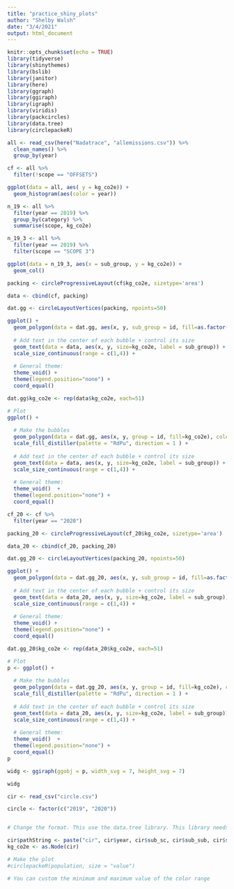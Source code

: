 ```yaml
---
title: "practice_shiny_plots"
author: "Shelby Walsh"
date: "3/4/2021"
output: html_document
---
```


```r
knitr::opts_chunk$set(echo = TRUE)
library(tidyverse)
library(shinythemes)
library(bslib)
library(janitor)
library(here)
library(ggraph)
library(ggiraph)
library(igraph)
library(viridis)
library(packcircles)
library(data.tree)
library(circlepackeR)
```

```r
all <- read_csv(here("Nadatrace", "allemissions.csv")) %>% 
  clean_names() %>% 
  group_by(year)

cf <- all %>% 
  filter(!scope == "OFFSETS")

ggplot(data = all, aes( y = kg_co2e)) +
  geom_histogram(aes(color = year))

n_19 <- all %>% 
  filter(year == 2019) %>% 
  group_by(category) %>% 
  summarise(scope, kg_co2e)

n_19_3 <- all %>% 
  filter(year == 2019) %>% 
  filter(scope == "SCOPE 3") 

ggplot(data = n_19_3, aes(x = sub_group, y = kg_co2e)) +
  geom_col()

packing <- circleProgressiveLayout(cf$kg_co2e, sizetype='area')

data <- cbind(cf, packing)

dat.gg <- circleLayoutVertices(packing, npoints=50)

ggplot() +
  geom_polygon(data = dat.gg, aes(x, y, sub_group = id, fill=as.factor(id)), colour = "black", alpha = 0.6) +
  
  # Add text in the center of each bubble + control its size
  geom_text(data = data, aes(x, y, size=kg_co2e, label = sub_group)) +
  scale_size_continuous(range = c(1,4)) +
  
  # General theme:
  theme_void() + 
  theme(legend.position="none") +
  coord_equal()

dat.gg$kg_co2e <- rep(data$kg_co2e, each=51)

# Plot
ggplot() + 
  
  # Make the bubbles
  geom_polygon(data = dat.gg, aes(x, y, group = id, fill=kg_co2e), colour = "black", alpha = 0.6) +
  scale_fill_distiller(palette = "RdPu", direction = 1 ) +
 
  # Add text in the center of each bubble + control its size
  geom_text(data = data, aes(x, y, size=kg_co2e, label = sub_group)) +
  scale_size_continuous(range = c(1,4)) +
 
  # General theme:
  theme_void()  + 
  theme(legend.position="none") + 
  coord_equal()

```

```r
cf_20 <- cf %>% 
  filter(year == "2020")

packing_20 <- circleProgressiveLayout(cf_20$kg_co2e, sizetype='area')

data_20 <- cbind(cf_20, packing_20)

dat.gg_20 <- circleLayoutVertices(packing_20, npoints=50)

ggplot() +
  geom_polygon(data = dat.gg_20, aes(x, y, sub_group = id, fill=as.factor(id)), colour = "black", alpha = 0.6) +
  
  # Add text in the center of each bubble + control its size
  geom_text(data = data_20, aes(x, y, size=kg_co2e, label = sub_group)) +
  scale_size_continuous(range = c(1,4)) +
  
  # General theme:
  theme_void() + 
  theme(legend.position="none") +
  coord_equal()

dat.gg_20$kg_co2e <- rep(data_20$kg_co2e, each=51)

# Plot
p <- ggplot() + 
  
  # Make the bubbles
  geom_polygon(data = dat.gg_20, aes(x, y, group = id, fill=kg_co2e), colour = "black", alpha = 0.6) +
  scale_fill_distiller(palette = "RdPu", direction = 1 ) +
 
  # Add text in the center of each bubble + control its size
  geom_text(data = data_20, aes(x, y, size=kg_co2e, label = sub_group)) +
  scale_size_continuous(range = c(1,4)) +
 
  # General theme:
  theme_void()  + 
  theme(legend.position="none") + 
  coord_equal()
p

widg <- ggiraph(ggobj = p, width_svg = 7, height_svg = 7)

widg
```

```r
cir <- read_csv("circle.csv")

circle <- factor(c("2019", "2020"))


# Change the format. This use the data.tree library. This library needs a column that looks like root/group/subgroup/..., so I build it

cir$pathString <- paste("cir", cir$year, cir$sub_sc, cir$sub_sub, cir$sub_subsub, sep = "/")
kg_co2e <- as.Node(cir)

# Make the plot
#circlepackeR(population, size = "value")

# You can custom the minimum and maximum value of the color range

```



